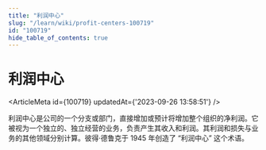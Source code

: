 ```yaml
---
title: "利润中心"
slug: "/learn/wiki/profit-centers-100719"
id: "100719"
hide_table_of_contents: true
---
```



# 利润中心

<ArticleMeta id={100719} updatedAt={'2023-09-26 13:58:51'} />
<div className='border-solid border-b border-t-0 my-4 border-[var(--ifm-color-gray-300)]' />

利润中心是公司的一个分支或部门，直接增加或预计将增加整个组织的净利润。它被视为一个独立的、独立经营的业务，负责产生其收入和利润。其利润和损失与业务的其他领域分别计算。彼得·德鲁克于 1945 年创造了 “利润中心” 这个术语。
